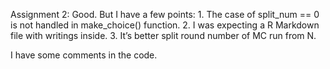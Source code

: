 Assignment 2:
Good. But I have a few points:
1. The case of split_num == 0 is not handled in make_choice() function.
2. I was expecting a R Markdown file with writings inside.
3. It's better split round number of MC run from N.

I have some comments in the code.